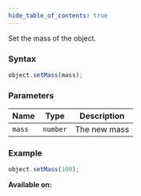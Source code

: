 ```yaml
---
hide_table_of_contents: true
---
```



Set the mass of the object.

### Syntax

```js
object.setMass(mass);
```

### Parameters

| Name   | Type     | Description  |
| ------ | -------- | ------------ |
| `mass` | `number` | The new mass |

### Example

```js
object.setMass(100);
```

**Available on:** <ClientTag /> <ServerTag />
